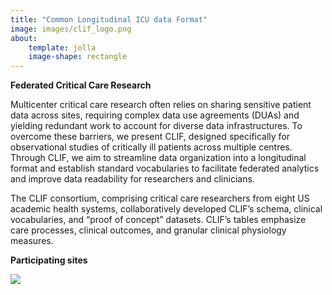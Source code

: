 ```yaml
---
title: "Common Longitudinal ICU data Format"
image: images/clif_logo.png
about:
    template: jolla
    image-shape: rectangle
---
```



<div class="text-box">
  <p><strong>Federated Critical Care Research</strong></p>
  <p>Multicenter critical care research often relies on sharing sensitive patient data across sites, requiring complex data use agreements (DUAs) and yielding redundant work to account for diverse data infrastructures. To overcome these barriers, we present CLIF, designed specifically for observational studies of critically ill patients across multiple centres. Through CLIF, we aim to streamline data organization into a longitudinal format and establish standard vocabularies to facilitate federated analytics and improve data readability for researchers and clinicians.</p>
  <p>The CLIF consortium, comprising critical care researchers from eight US academic health systems, collaboratively developed CLIF's schema, clinical vocabularies, and "proof of concept" datasets. CLIF’s tables emphasize care processes, clinical outcomes, and granular clinical physiology measures.</p>
</div>

<p><strong>Participating sites</strong></p>

![](images/member_logos.jpeg)
